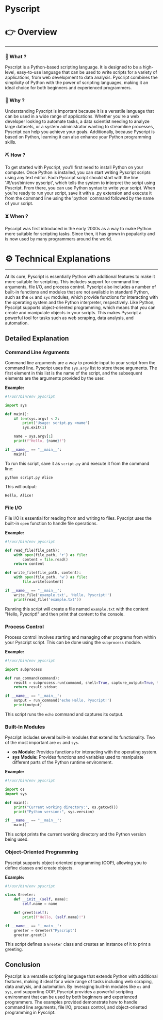 # Pyscript


# 👉 Overview

---

### 👀 What ?

Pyscript is a Python-based scripting language. It is designed to be a high-level, easy-to-use language that can be used to write scripts for a variety of applications, from web development to data analysis. Pyscript combines the simplicity of Python with the power of scripting languages, making it an ideal choice for both beginners and experienced programmers.


### 🧐 Why ?

Understanding Pyscript is important because it is a versatile language that can be used in a wide range of applications. Whether you're a web developer looking to automate tasks, a data scientist needing to analyze large datasets, or a system administrator wanting to streamline processes, Pyscript can help you achieve your goals. Additionally, because Pyscript is based on Python, learning it can also enhance your Python programming skills.


### ⛏️ How ?

To get started with Pyscript, you'll first need to install Python on your computer. Once Python is installed, you can start writing Pyscript scripts using any text editor. Each Pyscript script should start with the line '#!/usr/bin/env pyscript', which tells the system to interpret the script using Pyscript. From there, you can use Python syntax to write your script. When you're ready to run your script, save it with a .py extension and execute it from the command line using the 'python' command followed by the name of your script.


### ⏳ When ?

Pyscript was first introduced in the early 2000s as a way to make Python more suitable for scripting tasks. Since then, it has grown in popularity and is now used by many programmers around the world.


# ⚙️ Technical Explanations

---

At its core, Pyscript is essentially Python with additional features to make it more suitable for scripting. This includes support for command line arguments, file I/O, and process control. Pyscript also includes a number of built-in functions and modules that are not available in standard Python, such as the `os` and `sys` modules, which provide functions for interacting with the operating system and the Python interpreter, respectively. Like Python, Pyscript supports object-oriented programming, which means that you can create and manipulate objects in your scripts. This makes Pyscript a powerful tool for tasks such as web scraping, data analysis, and automation.

## Detailed Explanation

### Command Line Arguments

Command line arguments are a way to provide input to your script from the command line. Pyscript uses the `sys.argv` list to store these arguments. The first element in this list is the name of the script, and the subsequent elements are the arguments provided by the user.

**Example:**

```python
#!/usr/bin/env pyscript

import sys

def main():
    if len(sys.argv) < 2:
        print("Usage: script.py <name")
        sys.exit(1)

    name = sys.argv[1]
    print(f"Hello, {name}!")

if __name__ == "__main__":
    main()

```

To run this script, save it as `script.py` and execute it from the command line:

```
python script.py Alice

```

This will output:

```
Hello, Alice!

```

### File I/O

File I/O is essential for reading from and writing to files. Pyscript uses the built-in `open` function to handle file operations.

**Example:**

```python
#!/usr/bin/env pyscript

def read_file(file_path):
    with open(file_path, 'r') as file:
        content = file.read()
    return content

def write_file(file_path, content):
    with open(file_path, 'w') as file:
        file.write(content)

if __name__ == "__main__":
    write_file('example.txt', 'Hello, Pyscript!')
    print(read_file('example.txt'))

```

Running this script will create a file named `example.txt` with the content "Hello, Pyscript!" and then print that content to the console.

### Process Control

Process control involves starting and managing other programs from within your Pyscript script. This can be done using the `subprocess` module.

**Example:**

```python
#!/usr/bin/env pyscript

import subprocess

def run_command(command):
    result = subprocess.run(command, shell=True, capture_output=True, text=True)
    return result.stdout

if __name__ == "__main__":
    output = run_command('echo Hello, Pyscript!')
    print(output)

```

This script runs the `echo` command and captures its output.

### Built-In Modules

Pyscript includes several built-in modules that extend its functionality. Two of the most important are `os` and `sys`.

- **os Module:** Provides functions for interacting with the operating system.
- **sys Module:** Provides functions and variables used to manipulate different parts of the Python runtime environment.

**Example:**

```python
#!/usr/bin/env pyscript

import os
import sys

def main():
    print("Current working directory:", os.getcwd())
    print("Python version:", sys.version)

if __name__ == "__main__":
    main()

```

This script prints the current working directory and the Python version being used.

### Object-Oriented Programming

Pyscript supports object-oriented programming (OOP), allowing you to define classes and create objects.

**Example:**

```python
#!/usr/bin/env pyscript

class Greeter:
    def __init__(self, name):
        self.name = name

    def greet(self):
        print(f"Hello, {self.name}!")

if __name__ == "__main__":
    greeter = Greeter("Pyscript")
    greeter.greet()

```

This script defines a `Greeter` class and creates an instance of it to print a greeting.

## Conclusion

Pyscript is a versatile scripting language that extends Python with additional features, making it ideal for a wide range of tasks including web scraping, data analysis, and automation. By leveraging built-in modules like `os` and `sys`, and supporting OOP, Pyscript provides a powerful scripting environment that can be used by both beginners and experienced programmers. The examples provided demonstrate how to handle command line arguments, file I/O, process control, and object-oriented programming in Pyscript.
